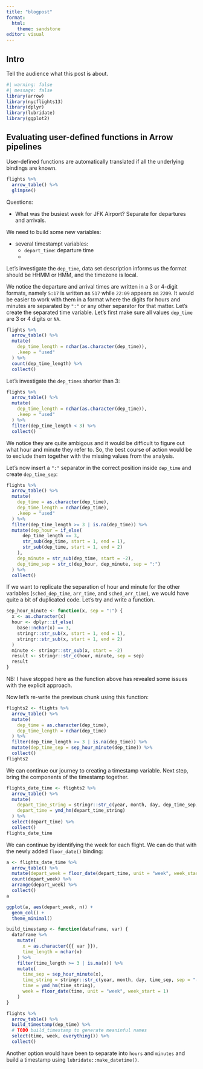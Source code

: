 ```yaml
---
title: "blogpost"
format: 
  html: 
    theme: sandstone
editor: visual
---
```


## Intro

Tell the audience what this post is about.


```r
#| warning: false
#| message: false
library(arrow)
library(nycflights13)
library(dplyr)
library(lubridate)
library(ggplot2)
```


## Evaluating user-defined functions in Arrow pipelines

User-defined functions are automatically translated if all the underlying bindings are known.

```r
flights %>% 
  arrow_table() %>% 
  glimpse()
```

Questions:

* What was the busiest week for JFK Airport? Separate for departures and arrivals.

We need to build some new variables: 

* several timestampt variables:
  * `depart_time`: departure time
  * 

Let's investigate the `dep_time`, data set description informs us the format should be HHMM or HMM, and the timezone is local. 

We notice the departure and arrival times are written in a 3 or 4-digit formats, namely `5:17` is written as 
`517` while `22:09` appears as `2209`. It would be easier to work with them in a format where the digits for hours and minutes are separated by `":"` or any other separator for that matter. Let's create the separated time
variable. Let's first make sure all values `dep_time` are 3 or 4 digits or `NA`.

```r
flights %>% 
  arrow_table() %>% 
  mutate(
    dep_time_length = nchar(as.character(dep_time)),
    .keep = "used"
  ) %>% 
  count(dep_time_length) %>% 
  collect()
```

Let's investigate the `dep_times` shorter than 3:
```r
flights %>% 
  arrow_table() %>% 
  mutate(
    dep_time_length = nchar(as.character(dep_time)),
    .keep = "used"
  ) %>% 
  filter(dep_time_length < 3) %>% 
  collect()
```

We notice they are quite ambigous and it would be difficult to figure out what hour and minute they refer to. So, the best course of action would be to exclude them together with the missing values from the analysis.

Let's now insert a `":"` separator in the correct position inside `dep_time` and create `dep_time_sep`:

```r
flights %>% 
  arrow_table() %>% 
  mutate(
    dep_time = as.character(dep_time),
    dep_time_length = nchar(dep_time),
    .keep = "used"
  ) %>% 
  filter(dep_time_length >= 3 | is.na(dep_time)) %>% 
  mutate(dep_hour = if_else(
      dep_time_length == 3,
      str_sub(dep_time, start = 1, end = 1),
      str_sub(dep_time, start = 1, end = 2)
    ),
    dep_minute = str_sub(dep_time, start = -2),
    dep_time_sep = str_c(dep_hour, dep_minute, sep = ":")
  ) %>% 
  collect()
```

If we want to replicate the separation of hour and minute for the other variables (`sched_dep_time`, `arr_time`, and `sched_arr_time`), we would have quite a bit of duplicated code. Let's try and write a function.

```r
sep_hour_minute <- function(x, sep = ":") {
  x <- as.character(x)
  hour <- dplyr::if_else(
    base::nchar(x) == 3,
    stringr::str_sub(x, start = 1, end = 1),
    stringr::str_sub(x, start = 1, end = 2)
  )
  minute <- stringr::str_sub(x, start = -2)
  result <- stringr::str_c(hour, minute, sep = sep)
  result
}
```

NB: I have stopped here as the function above has revealed some issues with the explicit approach.

Now let's re-write the previous chunk using this function:

```r
flights2 <- flights %>% 
  arrow_table() %>% 
  mutate(
    dep_time = as.character(dep_time),
    dep_time_length = nchar(dep_time)
  ) %>% 
  filter(dep_time_length >= 3 | is.na(dep_time)) %>% 
  mutate(dep_time_sep = sep_hour_minute(dep_time)) %>% 
  collect()
flights2
```

We can continue our journey to creating a timestamp variable. Next step, bring the components of the timestamp together.

```r
flights_date_time <- flights2 %>% 
  arrow_table() %>% 
  mutate(
    depart_time_string = stringr::str_c(year, month, day, dep_time_sep, sep = "-"),
    depart_time = ymd_hm(depart_time_string)
  ) %>%
  select(depart_time) %>% 
  collect()
flights_date_time
```
We can continue by identifying the week for each flight. We can do that with the newly added `floor_date()` binding:
```r
a <- flights_date_time %>% 
  arrow_table() %>% 
  mutate(depart_week = floor_date(depart_time, unit = "week", week_start = 1)) %>% 
  count(depart_week) %>% 
  arrange(depart_week) %>% 
  collect()
a
```


```r
ggplot(a, aes(depart_week, n)) +
  geom_col() +
  theme_minimal()
```

```r
build_timestamp <- function(dataframe, var) {
  dataframe %>% 
    mutate(
      x = as.character({{ var }}),
      time_length = nchar(x)
    ) %>% 
    filter(time_length >= 3 | is.na(x)) %>% 
    mutate(
      time_sep = sep_hour_minute(x),
      time_string = stringr::str_c(year, month, day, time_sep, sep = "-"),
      time = ymd_hm(time_string),
      week = floor_date(time, unit = "week", week_start = 1)
    )
}
```

```r
flights %>% 
  arrow_table() %>%
  build_timestamp(dep_time) %>%
  # TODO build_timestamp to generate meaninful names
  select(time, week, everything()) %>% 
  collect()
```

Another option would have been to separate into `hours` and `minutes` and build a timestamp using `lubridate::make_datetime()`. 

